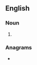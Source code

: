 ==English==

===Noun===
{{head|en|noun form}}

# {{plural of|signer|lang=en}}

===Anagrams===
* {{anagrams|en|a=eginrss|Ingress|Singers|ingress|nigress|re-signs|resigns|singers}}